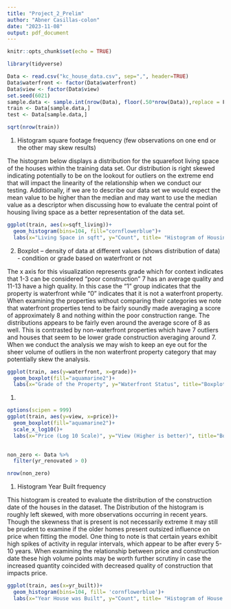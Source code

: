 ---
title: "Project_2_Prelim"
author: "Abner Casillas-colon"
date: "2023-11-08"
output: pdf_document
---

```{r setup, include=FALSE}
knitr::opts_chunk$set(echo = TRUE)
```


```{r}
library(tidyverse)
```

```{r}
Data <- read.csv("kc_house_data.csv", sep=",", header=TRUE)
Data$waterfront <- factor(Data$waterfront)
Data$view <- factor(Data$view)
set.seed(6021)
sample.data <- sample.int(nrow(Data), floor(.50*nrow(Data)),replace = F)
train <- Data[sample.data,]
test <- Data[sample.data,]
```


```{r}
sqrt(nrow(train))
```
1. Histogram square footage frequency (few observations on one end or the other may skew results) 

The histogram below displays a distribution for the squarefoot living space of the houses within the training data set. Our distribution is right skewed indicating potentially to be on the lookout for outliers on the extreme end that will impact the linearity of the relationship when we conduct our testing. Additionally, if we are to describe our data set we would expect the mean value to be higher than the median and may want to use the median value as a descriptor when discussing how to evaluate the central point of housing living space as a better representation of the data set.
```{r}
ggplot(train, aes(x=sqft_living))+
  geom_histogram(bins=104, fill="cornflowerblue")+
  labs(x="Living Space in sqft", y="Count", title= "Histogram of Housing sqft Living Space")
```

2. Boxplot – density of data at different values (shows distribution of data) - condition or grade based on waterfront or not 

The x axis for this visualization represents grade which for context indicates that 1-3 can be considered "poor construction" 7 has an average quality and 11-13 have a high quality. In this case the "1" group indicates that the property is waterfront while "0" indicates that it is not a waterfront property. When examining the properties without comparing their categories we note that waterfront properties tend to be fairly soundly made averaging a score of approximately 8 and nothing within the poor construction range. The distributions appears to be fairly even around the average score of 8 as well. This is contrasted by non-waterfront properties which have 7 outliers and houses that seem to be lower grade construction averaging around 7. When we conduct the analysis we may wish to keep an eye out for the sheer volume of outliers in the non waterfront property category that may potentially skew the analysis.
```{r}
ggplot(train, aes(y=waterfront, x=grade))+
  geom_boxplot(fill="aquamarine2")+
  labs(x="Grade of the Property", y="Waterfront Status", title="Boxplots of Grade based on if property is Waterfront")
```
1.


```{r}
options(scipen = 999)
ggplot(train, aes(y=view, x=price))+
  geom_boxplot(fill="aquamarine2")+
  scale_x_log10()+
  labs(x="Price (Log 10 Scale)", y="View (Higher is better)", title="Boxplots of Price based on Property View")
  
```

```{r}
non_zero <- Data %>% 
  filter(yr_renovated > 0)

nrow(non_zero)
```

1. Histogram Year Built frequency

This histogram is created to evaluate the distribution of the construction date of the houses in the dataset. The Distribution of the histogram is roughly left skewed, with more observations occurring in recent years. Though the skewness that is present is not necessarily extreme it may still be prudent to examine if the older homes present outsized influence on price when fitting the model. One thing to note is that certain years exhibit high spikes of activity in regular intervals, which appear to be after every 5-10 years. When examining the relationship between price and construction date these high volume points may be worth further scrutiny in case the increased quantity coincided with decreased quality of construction that impacts price.
```{r}

ggplot(train, aes(x=yr_built))+
  geom_histogram(bins=104, fill= 'cornflowerblue')+
  labs(x="Year House was Built", y="Count", title= "Histogram of House Construction Date")
```


